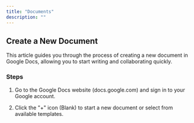 ```yaml
---
title: "Documents"
description: ""
---
```


## Create a New Document

This article guides you through the process of creating a new document in Google Docs, allowing you to start writing and collaborating quickly.

### Steps

1. Go to the Google Docs website (docs.google.com) and sign in to your Google account.

2. Click the "+" icon (Blank) to start a new document or select from available templates.